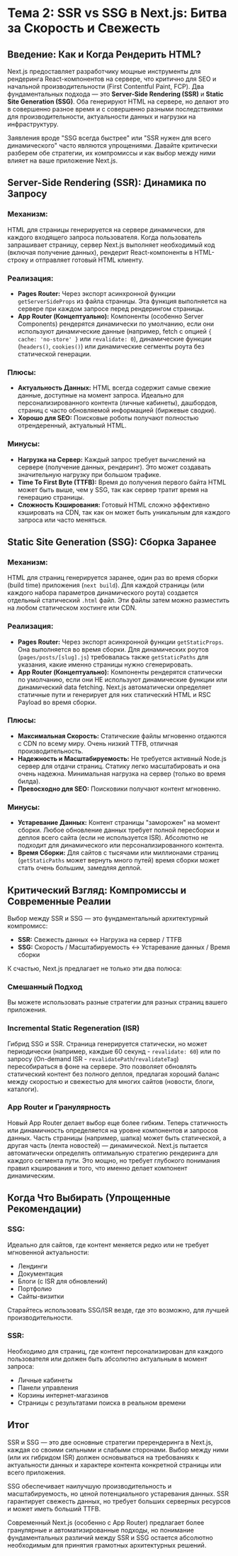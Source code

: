 # Тема 2: SSR vs SSG в Next.js: Битва за Скорость и Свежесть

## Введение: Как и Когда Рендерить HTML?

Next.js предоставляет разработчику мощные инструменты для рендеринга React-компонентов на сервере, что критично для SEO и начальной производительности (First Contentful Paint, FCP). Два фундаментальных подхода — это **Server-Side Rendering (SSR)** и **Static Site Generation (SSG)**. Оба генерируют HTML на сервере, но делают это в совершенно разное время и с совершенно разными последствиями для производительности, актуальности данных и нагрузки на инфраструктуру.

Заявления вроде "SSG всегда быстрее" или "SSR нужен для всего динамического" часто являются упрощениями. Давайте критически разберем обе стратегии, их компромиссы и как выбор между ними влияет на ваше приложение Next.js.

## Server-Side Rendering (SSR): Динамика по Запросу

### Механизм:
HTML для страницы генерируется на сервере динамически, для каждого входящего запроса пользователя. Когда пользователь запрашивает страницу, сервер Next.js выполняет необходимый код (включая получение данных), рендерит React-компоненты в HTML-строку и отправляет готовый HTML клиенту.

### Реализация:
- **Pages Router:** Через экспорт асинхронной функции `getServerSideProps` из файла страницы. Эта функция выполняется на сервере при каждом запросе перед рендерингом страницы.
- **App Router (Концептуально):** Компоненты (особенно Server Components) рендерятся динамически по умолчанию, если они используют динамические данные (например, fetch с опцией `{ cache: 'no-store' }` или `revalidate: 0`), динамические функции (`headers()`, `cookies()`) или динамические сегменты роута без статической генерации.

### Плюсы:
- **Актуальность Данных:** HTML всегда содержит самые свежие данные, доступные на момент запроса. Идеально для персонализированного контента (личные кабинеты), дашбордов, страниц с часто обновляемой информацией (биржевые сводки).
- **Хорошо для SEO:** Поисковые роботы получают полностью отрендеренный, актуальный HTML.

### Минусы:
- **Нагрузка на Сервер:** Каждый запрос требует вычислений на сервере (получение данных, рендеринг). Это может создавать значительную нагрузку при большом трафике.
- **Time To First Byte (TTFB):** Время до получения первого байта HTML может быть выше, чем у SSG, так как сервер тратит время на генерацию страницы.
- **Сложность Кэширования:** Готовый HTML сложно эффективно кэшировать на CDN, так как он может быть уникальным для каждого запроса или часто меняться.

## Static Site Generation (SSG): Сборка Заранее

### Механизм:
HTML для страниц генерируется заранее, один раз во время сборки (build time) приложения (`next build`). Для каждой страницы (или каждого набора параметров динамического роута) создается отдельный статический `.html` файл. Эти файлы затем можно разместить на любом статическом хостинге или CDN.

### Реализация:
- **Pages Router:** Через экспорт асинхронной функции `getStaticProps`. Она выполняется во время сборки. Для динамических роутов (`pages/posts/[slug].js`) требовалась также `getStaticPaths` для указания, какие именно страницы нужно сгенерировать.
- **App Router (Концептуально):** Компоненты рендерятся статически по умолчанию, если они НЕ используют динамические функции или динамический data fetching. Next.js автоматически определяет статичные пути и генерирует для них статический HTML и RSC Payload во время сборки.

### Плюсы:
- **Максимальная Скорость:** Статические файлы мгновенно отдаются с CDN по всему миру. Очень низкий TTFB, отличная производительность.
- **Надежность и Масштабируемость:** Не требуется активный Node.js сервер для отдачи страниц. Статику легко масштабировать и она очень надежна. Минимальная нагрузка на сервер (только во время билда).
- **Превосходно для SEO:** Поисковики получают контент мгновенно.

### Минусы:
- **Устаревание Данных:** Контент страницы "заморожен" на момент сборки. Любое обновление данных требует полной пересборки и деплоя всего сайта (если не используется ISR). Абсолютно не подходит для динамического или персонализированного контента.
- **Время Сборки:** Для сайтов с тысячами или миллионами страниц (`getStaticPaths` может вернуть много путей) время сборки может стать очень большим, замедляя деплой.

## Критический Взгляд: Компромиссы и Современные Реалии

Выбор между SSR и SSG — это фундаментальный архитектурный компромисс:

- **SSR:** Свежесть данных ↔ Нагрузка на сервер / TTFB
- **SSG:** Скорость / Масштабируемость ↔ Устаревание данных / Время сборки

К счастью, Next.js предлагает не только эти два полюса:

### Смешанный Подход
Вы можете использовать разные стратегии для разных страниц вашего приложения.

### Incremental Static Regeneration (ISR)
Гибрид SSG и SSR. Страница генерируется статически, но может периодически (например, каждые 60 секунд - `revalidate: 60`) или по запросу (On-demand ISR - `revalidatePath`/`revalidateTag`) пересобираться в фоне на сервере. Это позволяет обновлять статический контент без полного деплоя, предлагая хороший баланс между скоростью и свежестью для многих сайтов (новости, блоги, каталоги).

### App Router и Гранулярность
Новый App Router делает выбор еще более гибким. Теперь статичность или динамичность определяется на уровне компонентов и запросов данных. Часть страницы (например, шапка) может быть статической, а другая часть (лента новостей) — динамической. Next.js пытается автоматически определять оптимальную стратегию рендеринга для каждого сегмента пути. Это мощно, но требует глубокого понимания правил кэширования и того, что именно делает компонент динамическим.

## Когда Что Выбирать (Упрощенные Рекомендации)

### SSG:
Идеально для сайтов, где контент меняется редко или не требует мгновенной актуальности:
- Лендинги
- Документация
- Блоги (с ISR для обновлений)
- Портфолио
- Сайты-визитки

Старайтесь использовать SSG/ISR везде, где это возможно, для лучшей производительности.

### SSR:
Необходимо для страниц, где контент персонализирован для каждого пользователя или должен быть абсолютно актуальным в момент запроса:
- Личные кабинеты
- Панели управления
- Корзины интернет-магазинов
- Страницы с результатами поиска в реальном времени

## Итог

SSR и SSG — это две основные стратегии пререндеринга в Next.js, каждая со своими сильными и слабыми сторонами. Выбор между ними (или их гибридом ISR) должен основываться на требованиях к актуальности данных и характере контента конкретной страницы или всего приложения.

SSG обеспечивает наилучшую производительность и масштабируемость, но ценой потенциального устаревания данных. SSR гарантирует свежесть данных, но требует больших серверных ресурсов и может иметь больший TTFB.

Современный Next.js (особенно с App Router) предлагает более гранулярные и автоматизированные подходы, но понимание фундаментальных различий между SSR и SSG остается абсолютно необходимым для принятия грамотных архитектурных решений.
